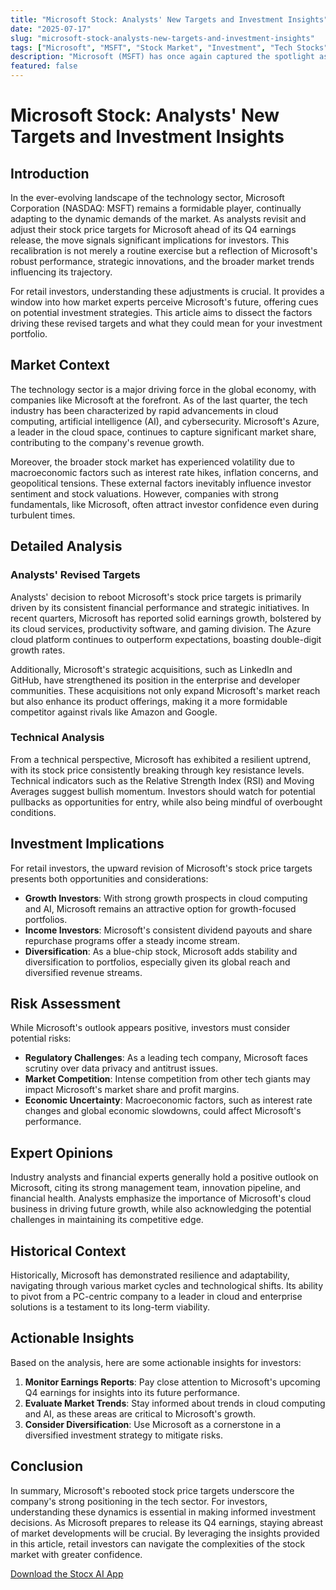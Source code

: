 ```yaml
---
title: "Microsoft Stock: Analysts' New Targets and Investment Insights"
date: "2025-07-17"
slug: "microsoft-stock-analysts-new-targets-and-investment-insights"
tags: ["Microsoft", "MSFT", "Stock Market", "Investment", "Tech Stocks", "Cloud Computing", "Retail Investors", "Earnings Report", "Financial Analysis"]
description: "Microsoft (MSFT) has once again captured the spotlight as analysts adjust their stock price targets ahead of the company's Q4 earnings report. This recalibration of expectations underscores the software giant's enduring influence and adaptability in the tech sector. As Microsoft navigates through a landscape characterized by rapid technological advancements and evolving market dynamics, investors are keenly observing the implications of these revised targets. This article delves into the broader market context, providing a detailed analysis of the latest financial news surrounding Microsoft. We explore technical indicators, assess investment implications, and highlight potential risks associated with Microsoft's stock. Expert opinions shed light on the company's strategic positioning, offering readers a well-rounded perspective. By examining historical trends and drawing actionable insights, this comprehensive guide equips retail investors with the knowledge needed to make informed decisions. Whether you're a seasoned investor or new to the stock market, this article serves as an essential resource for understanding Microsoft's current standing and future prospects."
featured: false
---
```


# Microsoft Stock: Analysts' New Targets and Investment Insights

## Introduction

In the ever-evolving landscape of the technology sector, Microsoft Corporation (NASDAQ: MSFT) remains a formidable player, continually adapting to the dynamic demands of the market. As analysts revisit and adjust their stock price targets for Microsoft ahead of its Q4 earnings release, the move signals significant implications for investors. This recalibration is not merely a routine exercise but a reflection of Microsoft's robust performance, strategic innovations, and the broader market trends influencing its trajectory.

For retail investors, understanding these adjustments is crucial. It provides a window into how market experts perceive Microsoft's future, offering cues on potential investment strategies. This article aims to dissect the factors driving these revised targets and what they could mean for your investment portfolio.

## Market Context

The technology sector is a major driving force in the global economy, with companies like Microsoft at the forefront. As of the last quarter, the tech industry has been characterized by rapid advancements in cloud computing, artificial intelligence (AI), and cybersecurity. Microsoft's Azure, a leader in the cloud space, continues to capture significant market share, contributing to the company's revenue growth.

Moreover, the broader stock market has experienced volatility due to macroeconomic factors such as interest rate hikes, inflation concerns, and geopolitical tensions. These external factors inevitably influence investor sentiment and stock valuations. However, companies with strong fundamentals, like Microsoft, often attract investor confidence even during turbulent times.

## Detailed Analysis

### Analysts' Revised Targets

Analysts' decision to reboot Microsoft's stock price targets is primarily driven by its consistent financial performance and strategic initiatives. In recent quarters, Microsoft has reported solid earnings growth, bolstered by its cloud services, productivity software, and gaming division. The Azure cloud platform continues to outperform expectations, boasting double-digit growth rates.

Additionally, Microsoft's strategic acquisitions, such as LinkedIn and GitHub, have strengthened its position in the enterprise and developer communities. These acquisitions not only expand Microsoft's market reach but also enhance its product offerings, making it a more formidable competitor against rivals like Amazon and Google.

### Technical Analysis

From a technical perspective, Microsoft has exhibited a resilient uptrend, with its stock price consistently breaking through key resistance levels. Technical indicators such as the Relative Strength Index (RSI) and Moving Averages suggest bullish momentum. Investors should watch for potential pullbacks as opportunities for entry, while also being mindful of overbought conditions.

## Investment Implications

For retail investors, the upward revision of Microsoft's stock price targets presents both opportunities and considerations:

- **Growth Investors**: With strong growth prospects in cloud computing and AI, Microsoft remains an attractive option for growth-focused portfolios.
- **Income Investors**: Microsoft's consistent dividend payouts and share repurchase programs offer a steady income stream.
- **Diversification**: As a blue-chip stock, Microsoft adds stability and diversification to portfolios, especially given its global reach and diversified revenue streams.

## Risk Assessment

While Microsoft's outlook appears positive, investors must consider potential risks:

- **Regulatory Challenges**: As a leading tech company, Microsoft faces scrutiny over data privacy and antitrust issues.
- **Market Competition**: Intense competition from other tech giants may impact Microsoft's market share and profit margins.
- **Economic Uncertainty**: Macroeconomic factors, such as interest rate changes and global economic slowdowns, could affect Microsoft's performance.

## Expert Opinions

Industry analysts and financial experts generally hold a positive outlook on Microsoft, citing its strong management team, innovation pipeline, and financial health. Analysts emphasize the importance of Microsoft's cloud business in driving future growth, while also acknowledging the potential challenges in maintaining its competitive edge.

## Historical Context

Historically, Microsoft has demonstrated resilience and adaptability, navigating through various market cycles and technological shifts. Its ability to pivot from a PC-centric company to a leader in cloud and enterprise solutions is a testament to its long-term viability.

## Actionable Insights

Based on the analysis, here are some actionable insights for investors:

1. **Monitor Earnings Reports**: Pay close attention to Microsoft's upcoming Q4 earnings for insights into its future performance.
2. **Evaluate Market Trends**: Stay informed about trends in cloud computing and AI, as these areas are critical to Microsoft's growth.
3. **Consider Diversification**: Use Microsoft as a cornerstone in a diversified investment strategy to mitigate risks.

## Conclusion

In summary, Microsoft's rebooted stock price targets underscore the company's strong positioning in the tech sector. For investors, understanding these dynamics is essential in making informed investment decisions. As Microsoft prepares to release its Q4 earnings, staying abreast of market developments will be crucial. By leveraging the insights provided in this article, retail investors can navigate the complexities of the stock market with greater confidence.

[Download the Stocx AI App](https://stocx.co)
